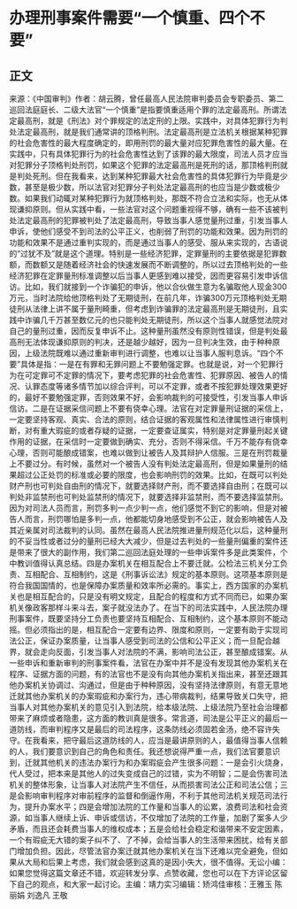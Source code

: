 # 办理刑事案件需要“一个慎重、四个不要”
## 正文
来源：《中国审判》作者：胡云腾，曾任最高人民法院审判委员会专职委员、第二巡回法庭庭长、二级大法官“一个慎重”是指要慎重适用个罪的法定最高刑。所谓法定最高刑，就是《刑法》对个罪规定的法定刑的上限。实践中，对具体犯罪行为判处法定最高刑，就是我们通常讲的顶格判刑。法定最高刑是立法机关根据某种犯罪的社会危害性的最大程度确定的，即用刑罚的最大量对应犯罪危害性的最大量。在实践中，只有具体犯罪行为的社会危害性达到了该罪的最大限度，司法人员才应当对犯罪分子顶格判处刑罚，如果这个犯罪的法定最高刑是死刑的话，那顶格判刑就是判处死刑。但在我看来，达到某种犯罪最大社会危害性的具体犯罪行为毕竟是少数，甚至是极少数，所以法官对犯罪分子判处法定最高刑的也应当是少数或极少数。如果我们动辄对某种犯罪行为就顶格判处，那既不符合立法和实际，也无从体现谦抑原则。但从实践中看，一些法官对这个问题重视得不够，确有一些不该被判处法定最高刑的犯罪被判处了法定最高刑，导致当事人感觉量刑过重，引发当事人申诉，使他们感受不到司法的公平正义，也削弱了刑罚的功能和效果。因为刑罚的功能和效果不是通过重判实现的，而是通过当事人的感受、服从来实现的，古语说的“过犹不及”就是这个道理。特别是一些经济犯罪，定罪量刑的主要依据是犯罪数额，而数额又是随着经济社会的快速发展而不断调整的，所以过去顶格判处的一些经济犯罪在定罪量刑标准调整以后当事人更感到难以接受，因而更容易引发申诉信访。比如，我们就接到一个诈骗犯的申诉，他以合伙做生意为名骗取他人现金300万元，当时法院给他顶格判处了无期徒刑，在前几年，诈骗300万元顶格判处无期徒刑从法律上讲不属于量刑畸重，但考虑到诈骗罪的法定最高刑是无期徒刑，且实践中诈骗几千万甚至数亿元的也只能判处无期徒刑，所以这个当事人就感觉法院对自己的量刑过重，因而反复申诉不止。这种量刑虽然没有原则性错误，但是判处最高刑无法体现谦抑原则的判决，还是越少越好，因为一旦判决生效，由于种种原因，上级法院既难以通过重新审判进行调整，也难以让当事人服判息诉。“四个不要”具体是指：一是在有罪和无罪问题上不要勉强定罪。也就是说，对一个犯罪行为在可定罪可不定罪的情况下，要考虑犯罪的社会危害性、犯罪原因、被告人的情况、认罪态度等诸多情节加以综合评判，可以不定罪，或者不按犯罪处理效果更好的，最好不要勉强定罪，否则效果不好，会影响裁判的可接受性，引发当事人申诉信访。二是在证据采信问题上不要有侥幸心理。法官在对定罪量刑证据的采信上，一定要坚持客观、真实、合法的原则，结合证据的客观属性和法律属性进行审慎判断，对有重大瑕疵的或者存疑的证据，一定要查证属实，特别是对定罪量刑起关键作用的证据，在采信时一定要做到确实、充分，否则不得采信。千万不能存有侥幸心理，否则可能酿成错案，也难以做到让被告人及其辩护人信服。三是在刑罚裁量上不要过分。有时候，虽然对一个被告人没有判处法定最高刑，但是如果量刑的结果超过公正处罚的标准或必要的限度，也会影响刑罚的效果。比如，在既可以判处财产刑也可判处自由刑的情况下，就要选择财产刑，而不要选择自由刑；在既可以判处非监禁刑也可判处监禁刑的情况下，就要选择非监禁刑，而不要选择监禁刑。因为对司法人员而言，刑罚多判一点少判一点，他们感觉不到它的影响，但是对被告人而言，刑罚哪怕是多判一点，他都能切身地感受到不公正，就会影响被告人及其近亲属对司法裁判的认同。虽然在最高人民法院推进量刑规范化以后，这种量刑的不妥当性或者过分的量刑已经大大减少，但是过去判处的一些量刑偏重的案件还是带来了很大的副作用，我们第二巡回法庭处理的一些申诉案件多是此类案件，个中教训值得认真总结。四是办案机关在相互配合上不要迁就。公检法三机关分工负责、互相配合、互相制约，这是《刑事诉讼法》规定的基本原则。这项基本原则是符合我国国情的，也是保障办案质量和效率所必需的。事实上，西方国家的办案机关也是相互配合的，只是没有明文规定，且配合的程度和方式不同而已，如果办案机关像政客那样斗来斗去，案子就没法办了。在当下的司法实践中，人民法院办理刑事案件，既要坚持分工负责也要坚持互相配合、互相制约，这个基本原则不能动摇。但必须指出的是，相互配合一定要有边界、限度和原则，一定要有助于实现司法公正，保证办案质量，让当事人感受到司法的公信和公平正义；而一旦配合越界，就会走向反面，引发当事人对法院的不满，影响司法公正，甚至酿成错案。从一些申诉和重新审判的刑事案件看，法官在办案中并不是没有发现其他办案机关在程序、证据方面的问题，有的法官也不是没有向其他办案机关指出来，甚至还跟其他办案机关协调过、沟通过，但是由于种种原因，没有坚持法律原则，有意无意地迁就其他办案机关的办案瑕疵和办案行为，违心带病裁判，结果导致关口失守，把当事人对其他办案机关的意见引入到法院，给本级法院、上级法院乃至社会治理都带来了麻烦或者隐患，这方面的教训真是很多。常言道，司法是公平正义的最后一道防线，而审判程序又是最后的司法程序，这条防线必须固若金汤，绝不容许失守。在我看来，把守最后这道防线的人，应当是最讲原则的人，最值得当事人信赖的人，我们要意识到自己的角色和责任。我还想说得严重一点，我们法官要意识到，迁就其他机关的违法办案行为和办案瑕疵会产生很多问题：一是会引火烧身，代人受过，把本来是其他人的过失变成自己的过错，实为不明智；二是会伤害司法机关的整体形象，让当事人对法院产生不信任，从而损害司法公正和司法公信；三是会影响审判程序对审前程序的监督和倒逼作用，不利于其他司法机关规范司法行为，提升办案水平；四是会增加法院的工作量和当事人的讼累，浪费司法和社会资源，如当事人继续上诉、申诉或信访，不仅增加了法院的工作量，加剧了案多人少矛盾，而且还会耗费当事人的维权成本；五是会给社会稳定和谐带来不安定因素，一个有瑕疵无大错的案子纠不了、了不掉，会给当事人的生活带来困扰，给有关部门增加负担。因此，尽管法官办案迁就其他办案机关在当下还难以完全避免，但如果从大局和后果上考虑，我们就会感到这真的是因小失大，很不值得。无讼小编：如果您觉得这篇文章还不错，欢迎转发分享、点赞收藏，您也可以在下方评论区留下自己的观点，和大家一起讨论。主编：靖力实习编辑：矫鸿佳审核：王雅玉 陈丽娟 刘逸凡 王敬